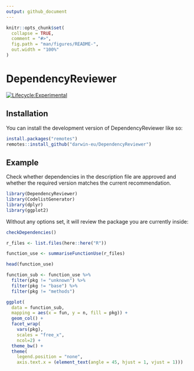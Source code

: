 ```yaml
---
output: github_document
---
```


<!-- README.md is generated from README.Rmd. Please edit that file -->

```r
knitr::opts_chunk$set(
  collapse = TRUE,
  comment = "#>",
  fig.path = "man/figures/README-",
  out.width = "100%"
)
```

# DependencyReviewer

<!-- badges: start -->
[![Lifecycle:Experimental](https://img.shields.io/badge/Lifecycle-Experimental-339999)](https://www.tidyverse.org/lifecycle/#experimental)
<!-- badges: end -->


## Installation

You can install the development version of DependencyReviewer like so:
``` r
install.packages("remotes")
remotes::install_github("darwin-eu/DependencyReviewer")
```


## Example
Check whether dependencies in the description file are approved and whether the required version matches the current recommendation.
```r
library(DependencyReviewer)
library(CodelistGenerator)
library(dplyr)
library(ggplot2)
```

Without any options set, it will review the package you are currently inside:
```r
checkDependencies()
```

```r
r_files <- list.files(here::here("R"))

function_use <- summariseFunctionUse(r_files)

head(function_use)
```

```r
function_sub <- function_use %>% 
  filter(pkg != "unknown") %>% 
  filter(pkg != "base") %>% 
  filter(pkg != "methods")

ggplot(
  data = function_sub, 
  mapping = aes(x = fun, y = n, fill = pkg)) +
  geom_col() +
  facet_wrap(
    vars(pkg), 
    scales = "free_x", 
    ncol=2) +
  theme_bw() +
  theme(
    legend.position = "none",
    axis.text.x = (element_text(angle = 45, hjust = 1, vjust = 1)))
```

